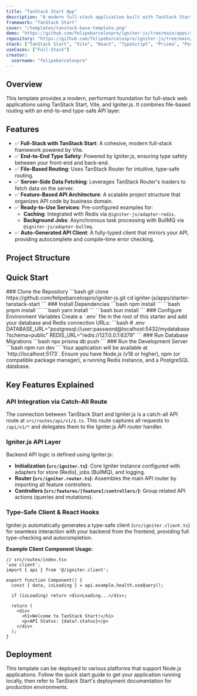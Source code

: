 ```yaml
---
title: "TanStack Start App"
description: "A modern full-stack application built with TanStack Start featuring type-safe routing and server functions."
framework: "TanStack Start"
cover: "/templates/tanstack-base-template.png"
demo: "https://github.com/felipebarcelospro/igniter-js/tree/main/apps/starter-tanstack-start"
repository: "https://github.com/felipebarcelospro/igniter-js/tree/main/apps/starter-tanstack-start"
stack: ["TanStack Start", "Vite", "React", "TypeScript", "Prisma", "PostgreSQL", "Redis", "BullMQ"]
useCases: ["Full-Stack"]
creator:
  username: "felipebarcelospro"
---
```


## Overview

This template provides a modern, performant foundation for full-stack web applications using TanStack Start, Vite, and Igniter.js. It combines file-based routing with an end-to-end type-safe API layer.

## Features

- ✅ **Full-Stack with TanStack Start**: A cohesive, modern full-stack framework powered by Vite.
- ✅ **End-to-End Type Safety**: Powered by Igniter.js, ensuring type safety between your front-end and back-end.
- ✅ **File-Based Routing**: Uses TanStack Router for intuitive, type-safe routing.
- ✅ **Server-Side Data Fetching**: Leverages TanStack Router's loaders to fetch data on the server.
- ✅ **Feature-Based API Architecture**: A scalable project structure that organizes API code by business domain.
- ✅ **Ready-to-Use Services**: Pre-configured examples for:
  - **Caching**: Integrated with Redis via `@igniter-js/adapter-redis`.
  - **Background Jobs**: Asynchronous task processing with BullMQ via `@igniter-js/adapter-bullmq`.
- ✅ **Auto-Generated API Client**: A fully-typed client that mirrors your API, providing autocomplete and compile-time error checking.

## Project Structure

<Files>
  <Folder name="src" defaultOpen>
    <Folder name="components" />
    <Folder name="features">
      <Folder name="example">
        <Folder name="controllers" />
      </Folder>
    </Folder>
    <Folder name="routes">
      <Folder name="api">
        <Folder name="v1">
          <File name="$.ts" />
        </Folder>
      </Folder>
      <File name="__root.tsx" />
      <File name="index.tsx" />
    </Folder>
    <Folder name="services" />
    <File name="igniter.ts" />
    <File name="igniter.client.ts" />
    <File name="igniter.router.ts" />
    <File name="router.tsx" />
  </Folder>
</Files>

## Quick Start

<Steps>
  <Step>
    ### Clone the Repository
    ```bash
    git clone https://github.com/felipebarcelospro/igniter-js.git
    cd igniter-js/apps/starter-tanstack-start
    ```
  </Step>
  
  <Step>
    ### Install Dependencies
    <Tabs items={['npm', 'pnpm', 'yarn', 'bun']} groupId="package-manager">
      <Tab value="npm">
        ```bash
        npm install
        ```
      </Tab>
      <Tab value="pnpm">
        ```bash
        pnpm install
        ```
      </Tab>
      <Tab value="yarn">
        ```bash
        yarn install
        ```
      </Tab>
      <Tab value="bun">
        ```bash
        bun install
        ```
      </Tab>
    </Tabs>
  </Step>
  
  <Step>
    ### Configure Environment Variables
    Create a `.env` file in the root of this starter and add your database and Redis connection URLs:
    ```bash
    # .env
    DATABASE_URL="postgresql://user:password@localhost:5432/mydatabase?schema=public"
    REDIS_URL="redis://127.0.0.1:6379"
    ```
  </Step>
  
  <Step>
    ### Run Database Migrations
    ```bash
    npx prisma db push
    ```
  </Step>
  
  <Step>
    ### Run the Development Server
    ```bash
    npm run dev
    ```
    Your application will be available at `http://localhost:5173`.
  </Step>
</Steps>

<Callout type="info">
  Ensure you have Node.js (v18 or higher), npm (or compatible package manager), a running Redis instance, and a PostgreSQL database.
</Callout>

## Key Features Explained

### API Integration via Catch-All Route

The connection between TanStack Start and Igniter.js is a catch-all API route at `src/routes/api/v1/$.ts`. This route captures all requests to `/api/v1/*` and delegates them to the Igniter.js API router handler.

### Igniter.js API Layer

Backend API logic is defined using Igniter.js:
- **Initialization (`src/igniter.ts`)**: Core Igniter instance configured with adapters for store (Redis), jobs (BullMQ), and logging.
- **Router (`src/igniter.router.ts`)**: Assembles the main API router by importing all feature controllers.
- **Controllers (`src/features/[feature]/controllers/`)**: Group related API actions (queries and mutations).

### Type-Safe Client & React Hooks

Igniter.js automatically generates a type-safe client (`src/igniter.client.ts`) for seamless interaction with your backend from the frontend, providing full type-checking and autocompletion.

**Example Client Component Usage:**
```tsx
// src/routes/index.tsx
'use client';
import { api } from '@/igniter.client';

export function Component() {
  const { data, isLoading } = api.example.health.useQuery();

  if (isLoading) return <div>Loading...</div>;

  return (
    <div>
      <h1>Welcome to TanStack Start!</h1>
      <p>API Status: {data?.status}</p>
    </div>
  );
}
```

## Deployment

This template can be deployed to various platforms that support Node.js applications. Follow the quick start guide to get your application running locally, then refer to TanStack Start's deployment documentation for production environments.
